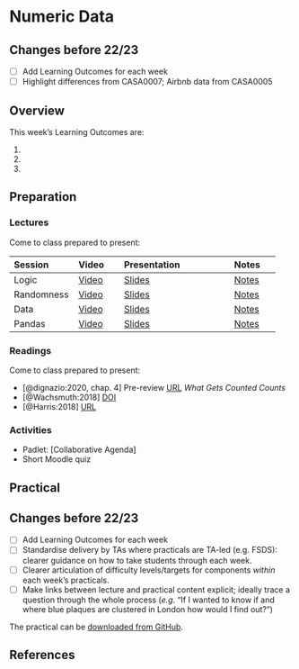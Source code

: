 # Numeric Data

:::{.callout-warning}
## Changes before 22/23

- [ ] Add Learning Outcomes for each week
- [ ] Highlight differences from CASA0007; Airbnb data from CASA0005
:::

## Overview

::: {.callout-important}
This week's Learning Outcomes are:

1. 
2. 
3. 
::: 


## Preparation

### Lectures

Come to class prepared to present:

| Session | Video | Presentation | Notes |
| :------ | :---- | :----------- | :---- |
| Logic | [Video](https://web.microsoftstream.com/video/b9684684-5210-4917-8066-c7c247872051) | [Slides](../lectures/5.1-Logic.qmd) | [Notes]() |
| Randomness | [Video](https://web.microsoftstream.com/video/18ee48e3-81d9-42d2-9e24-d434a9aa06ce) | [Slides](../lectures/5.2-Randomness.qmd) | [Notes]() |
| Data | [Video](https://web.microsoftstream.com/video/465db9d5-fc82-42f7-ada4-089a01de1d7b) | [Slides](../lectures/5.3-Files.qmd) | [Notes]() |
| Pandas | [Video](https://web.microsoftstream.com/video/ce84fd59-b44f-40cb-804b-593613053e24) | [Slides](../lectures/5.4-Pandas.qmd) | [Notes]() |

### Readings

Come to class prepared to present:

- [@dignazio:2020, chap. 4] Pre-review
[URL](https://bookbook.pubpub.org/pub/rykaknh1) *What Gets Counted Counts*
- [@Wachsmuth:2018] [DOI](https://doi.org/10.1177%2F0308518X18778038)
- [@Harris:2018] [URL](https://www.theguardian.com/commentisfree/2018/feb/12/profiteers-k
illing-airbnb-erode-communities)

### Activities

- Padlet: [Collaborative Agenda]
- Short Moodle quiz

## Practical

:::{.callout-warning}
## Changes before 22/23
- [ ] Add Learning Outcomes for each week
- [ ] Standardise delivery by TAs where practicals are TA-led (e.g. FSDS): clearer guidance on how to take students through each week.
- [ ] Clearer articulation of difficulty levels/targets for components *within* each week’s practicals.
- [ ] Make links between lecture and practical content explicit; ideally trace a question through the whole process (*e.g.* “If I wanted to know if and where blue plaques are clustered in London how would I find out?”)
:::

The practical can be [downloaded from GitHub](https://github.com/jreades/fsds/blob/master/practicals/Practical-05-Numeric_Data.ipynb).

## References 
